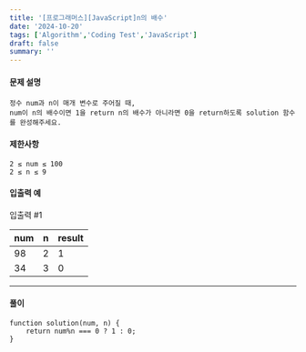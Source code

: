 ```yaml
---
title: '[프로그래머스][JavaScript]n의 배수'
date: '2024-10-20'
tags: ['Algorithm','Coding Test','JavaScript']
draft: false
summary: ''
---
```

#### 문제 설명
    정수 num과 n이 매개 변수로 주어질 때, 
    num이 n의 배수이면 1을 return n의 배수가 아니라면 0을 return하도록 solution 함수를 완성해주세요.
#### 제한사항
    2 ≤ num ≤ 100
    2 ≤ n ≤ 9
#### 입출력 예
입출력 #1

| num	 | n	  |result|
|------|-----|------|
| 98	  | 2	  |1|
| 34	  | 3	  |0|

---
#### 풀이
````
function solution(num, n) {
    return num%n === 0 ? 1 : 0;
}
````